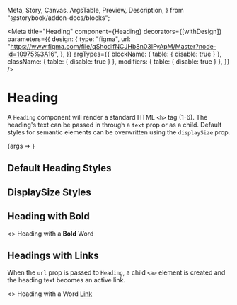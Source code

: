   Meta,
  Story,
  Canvas,
  ArgsTable,
  Preview,
  Description,
} from "@storybook/addon-docs/blocks";


<Meta
  title="Heading"
  component={Heading}
  decorators={[withDesign]}
  parameters={{
    design: {
      type: "figma",
      url:
        "https://www.figma.com/file/qShodlfNCJHb8n03IFyApM/Master?node-id=10975%3A16",
    },
  }}
  argTypes={{
    blockName: { table: { disable: true } },
    className: { table: { disable: true } },
    modifiers: { table: { disable: true } },
  }}
/>

# Heading

<Description of={Heading} />

A `Heading` component will render a standard HTML `<h>` tag (1-6). The heading's text can be passed in through a `text` prop or as a child. Default styles for semantic elements can be overwritten using the `displaySize` prop.

<Preview withToolbar>
  <Story
    name="Heading Props"
    args={{
      id: "heading1",
      level: 1,
      text: "Heading  1",
    }}
  >
    {args => <Heading {...args} />}
  </Story>
</Preview>

<ArgsTable story="Heading Props" />

## Default Heading Styles

<Story name="Default Heading Styles" />

<Preview>
  <div>
    <Heading id="heading1" level={1} text="<h1> Heading 1" />
    <Heading id="heading2" level={2} text="<h2> Heading 2" />
    <Heading id="heading3" level={3} text="<h3> Heading 3" />
    <Heading id="heading4" level={4} text="<h4> Heading 4" />
    <Heading id="heading5" level={5} text="<h5> Heading 5" />
    <Heading id="heading6" level={6} text="<h6> Heading 6" />
  </div>
</Preview>

## DisplaySize Styles

<Story name="DisplaySize Styles" />

<Preview>
  <div>
    <Heading
      id="heading1"
      level={1}
      displaySize={DisplaySizes.Primary}
      text="<h1> DisplaySizes.Primary"
    />
    <Heading
      id="heading1"
      level={1}
      displaySize={DisplaySizes.Secondary}
      text="<h1> DisplaySizes.Secondary"
    />
    <Heading
      id="heading1"
      level={1}
      displaySize={DisplaySizes.Tertiary}
      text="<h1> DisplaySizes.Tertiary"
    />
    <Heading
      id="heading1"
      level={1}
      displaySize={DisplaySizes.Callout}
      text="<h1> DisplaySizes.Callout"
    />
  </div>
</Preview>

## Heading with Bold

<Preview>
  <Story name="Heading with Bold">
    <Heading id="headingWithBold" level={2}>
      <>
        Heading with a <b>Bold</b> Word
      </>
    </Heading>
  </Story>
</Preview>

## Headings with Links

When the `url` prop is passed to `Heading`, a child `<a>` element is created and the heading text becomes an active link.

<Preview>
  <Story name="Headings with Links">
    <Heading
      id="headingWithLink"
      level={2}
      text="Heading with URL Props"
      url="http://apple.com"
      urlClass="special-link"
    />
    <Heading id="headingWithLink" level={2}>
      <>
        Heading with a Word <a href="hello">Link</a>
      </>
    </Heading>
  </Story>
</Preview>
